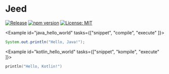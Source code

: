
# Jeed

[![Release](https://jitpack.io/v/cs125-illinois/jeed.svg)](https://jitpack.io/#cs125-illinois/jeed)
[![npm version](https://badge.fury.io/js/%40cs125%2Freact-jeed.svg)](https://badge.fury.io/js/%40cs125%2Freact-jeed)
[![License: MIT](https://img.shields.io/badge/License-MIT-yellow.svg)](https://opensource.org/licenses/MIT)

<Example id="java_hello_world" tasks={["snippet", "compile", "execute" ]}>

```java
System.out.println("Hello, Java!");
```

</Example>

<Example id="kotlin_hello_world" tasks={["snippet", "kompile", "execute" ]}>

```kotlin
println("Hello, Kotlin!")
```

</Example>